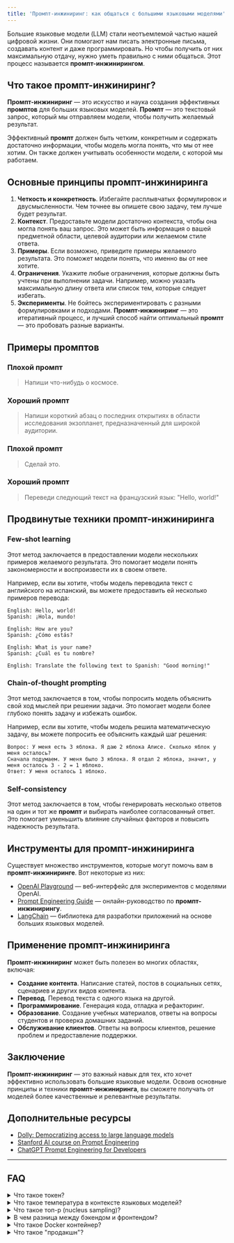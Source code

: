 ```yaml
---
title: 'Промпт-инжиниринг: как общаться с большими языковыми моделями'
---
```


Большие языковые модели (LLM) стали неотъемлемой частью нашей цифровой жизни. Они помогают нам писать электронные письма, создавать контент и даже программировать. Но чтобы получить от них максимальную отдачу, нужно уметь правильно с ними общаться. Этот процесс называется **промпт-инжинирингом**.

## Что такое промпт-инжиниринг?

**Промпт-инжиниринг** — это искусство и наука создания эффективных **промптов** для больших языковых моделей. **Промпт** — это текстовый запрос, который мы отправляем модели, чтобы получить желаемый результат.

Эффективный **промпт** должен быть четким, конкретным и содержать достаточно информации, чтобы модель могла понять, что мы от нее хотим. Он также должен учитывать особенности модели, с которой мы работаем.

## Основные принципы промпт-инжиниринга

1.  **Четкость и конкретность**. Избегайте расплывчатых формулировок и двусмысленности. Чем точнее вы опишете свою задачу, тем лучше будет результат.
2.  **Контекст**. Предоставьте модели достаточно контекста, чтобы она могла понять ваш запрос. Это может быть информация о вашей предметной области, целевой аудитории или желаемом стиле ответа.
3.  **Примеры**. Если возможно, приведите примеры желаемого результата. Это поможет модели понять, что именно вы от нее хотите.
4.  **Ограничения**. Укажите любые ограничения, которые должны быть учтены при выполнении задачи. Например, можно указать максимальную длину ответа или список тем, которые следует избегать.
5.  **Эксперименты**. Не бойтесь экспериментировать с разными формулировками и подходами. **Промпт-инжиниринг** — это итеративный процесс, и лучший способ найти оптимальный **промпт** — это пробовать разные варианты.

## Примеры промптов

### Плохой промпт

> Напиши что-нибудь о космосе.

### Хороший промпт

> Напиши короткий абзац о последних открытиях в области исследования экзопланет, предназначенный для широкой аудитории.

### Плохой промпт

> Сделай это.

### Хороший промпт

> Переведи следующий текст на французский язык: "Hello, world!"

## Продвинутые техники промпт-инжиниринга

### Few-shot learning

Этот метод заключается в предоставлении модели нескольких примеров желаемого результата. Это помогает модели понять закономерности и воспроизвести их в своем ответе.

Например, если вы хотите, чтобы модель переводила текст с английского на испанский, вы можете предоставить ей несколько примеров перевода:

```
English: Hello, world!
Spanish: ¡Hola, mundo!

English: How are you?
Spanish: ¿Cómo estás?

English: What is your name?
Spanish: ¿Cuál es tu nombre?

English: Translate the following text to Spanish: "Good morning!"
```

### Chain-of-thought prompting

Этот метод заключается в том, чтобы попросить модель объяснить свой ход мыслей при решении задачи. Это помогает модели более глубоко понять задачу и избежать ошибок.

Например, если вы хотите, чтобы модель решила математическую задачу, вы можете попросить ее объяснить каждый шаг решения:

```
Вопрос: У меня есть 3 яблока. Я даю 2 яблока Алисе. Сколько яблок у меня осталось?
Сначала подумаем. У меня было 3 яблока. Я отдал 2 яблока, значит, у меня осталось 3 - 2 = 1 яблоко.
Ответ: У меня осталось 1 яблоко.
```

### Self-consistency

Этот метод заключается в том, чтобы генерировать несколько ответов на один и тот же **промпт** и выбирать наиболее согласованный ответ. Это помогает уменьшить влияние случайных факторов и повысить надежность результата.

## Инструменты для промпт-инжиниринга

Существует множество инструментов, которые могут помочь вам в **промпт-инжиниринге**. Вот некоторые из них:

*   [OpenAI Playground](https://platform.openai.com/playground) — веб-интерфейс для экспериментов с моделями OpenAI.
*   [Prompt Engineering Guide](https://www.promptingguide.ai/) — онлайн-руководство по **промпт-инжинирингу**.
*   [LangChain](https://www.langchain.com/) — библиотека для разработки приложений на основе больших языковых моделей.

## Применение промпт-инжиниринга

**Промпт-инжиниринг** может быть полезен во многих областях, включая:

*   **Создание контента**. Написание статей, постов в социальных сетях, сценариев и других видов контента.
*   **Перевод**. Перевод текста с одного языка на другой.
*   **Программирование**. Генерация кода, отладка и рефакторинг.
*   **Образование**. Создание учебных материалов, ответы на вопросы студентов и проверка домашних заданий.
*   **Обслуживание клиентов**. Ответы на вопросы клиентов, решение проблем и предоставление поддержки.

## Заключение

**Промпт-инжиниринг** — это важный навык для тех, кто хочет эффективно использовать большие языковые модели. Освоив основные принципы и техники **промпт-инжиниринга**, вы сможете получать от моделей более качественные и релевантные результаты.

## Дополнительные ресурсы

*   [Dolly: Democratizing access to large language models](https://www.databricks.com/blog/2023/03/24/hello-dolly-democratizing-access-large-language-models.html)
*   [Stanford AI course on Prompt Engineering](https://www.promptingguide.ai/)
*   [ChatGPT Prompt Engineering for Developers](https://www.deeplearning.ai/short-courses/chatgpt-prompt-engineering-for-developers)

---

## FAQ

<details>
  <summary>Что такое токен?</summary>
  В контексте больших языковых моделей, **токен** — это базовая единица текста, которую модель использует для обработки и генерации текста. **Токен** может быть словом, частью слова или даже отдельным символом.
</details>

<details>
  <summary>Что такое температура в контексте языковых моделей?</summary>
  Температура — это параметр, который контролирует случайность выходных данных языковой модели. Более высокая температура приводит к более случайным и креативным ответам, в то время как более низкая температура приводит к более предсказуемым и консервативным ответам.
</details>

<details>
  <summary>Что такое топ-p (nucleus sampling)?</summary>
  Топ-p (nucleus sampling) — это метод выборки, который позволяет модели выбирать только из наиболее вероятных **токенов**. Параметр p определяет вероятность, которую должны составлять выбранные **токены**. Например, если p = 0.9, то модель будет выбирать только из **токенов**, которые составляют 90% наиболее вероятных вариантов.
</details>

<details>
  <summary>В чем разница между бэкендом и фронтендом?</summary>
  **Бэкенд** — это серверная часть приложения, которая отвечает за обработку данных, хранение информации и выполнение логики приложения. **Фронтенд** — это клиентская часть приложения, которая отвечает за отображение информации пользователю и взаимодействие с ним.
</details>

<details>
  <summary>Что такое Docker контейнер?</summary>
  **Docker контейнер** — это стандартизированный модуль программного обеспечения, который содержит все необходимое для запуска приложения: код, библиотеки, системные инструменты и настройки. **Docker контейнеры** позволяют запускать приложения в изолированной среде, что обеспечивает переносимость и воспроизводимость.
</details>

<details>
  <summary>Что такое "продакшн"?</summary>
  **Продакшн** (production) — это этап жизненного цикла программного обеспечения, на котором приложение развернуто и используется конечными пользователями. **Продакшн**-среда должна быть стабильной, надежной и масштабируемой.
</details>
